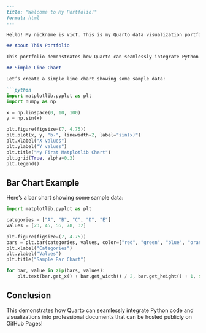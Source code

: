 ```markdown
---
title: "Welcome to My Portfolio!"
format: html
---

Hello! My nickname is VicT. This is my Quarto data visualization portfolio showcasing my Python and matplotlib skills.

## About This Portfolio

This portfolio demonstrates how Quarto can seamlessly integrate Python code and visualizations into professional documents. Each chart below is created using matplotlib and embedded directly into this document.

## Simple Line Chart

Let’s create a simple line chart showing some sample data:

```python
import matplotlib.pyplot as plt
import numpy as np

x = np.linspace(0, 10, 100)
y = np.sin(x)

plt.figure(figsize=(7, 4.75))
plt.plot(x, y, "b-", linewidth=2, label="sin(x)")
plt.xlabel("X values")
plt.ylabel("Y values")
plt.title("My First Matplotlib Chart")
plt.grid(True, alpha=0.3)
plt.legend()
```

## Bar Chart Example

Here’s a bar chart showing some sample data:

```python
import matplotlib.pyplot as plt

categories = ["A", "B", "C", "D", "E"]
values = [23, 45, 56, 78, 32]

plt.figure(figsize=(7, 4.75))
bars = plt.bar(categories, values, color=["red", "green", "blue", "orange", "purple"])
plt.xlabel("Categories")
plt.ylabel("Values")
plt.title("Sample Bar Chart")

for bar, value in zip(bars, values):
    plt.text(bar.get_x() + bar.get_width() / 2, bar.get_height() + 1, str(value), ha="center", va="bottom")
```

## Conclusion

This demonstrates how Quarto can seamlessly integrate Python code and visualizations into professional documents that can be hosted publicly on GitHub Pages!
